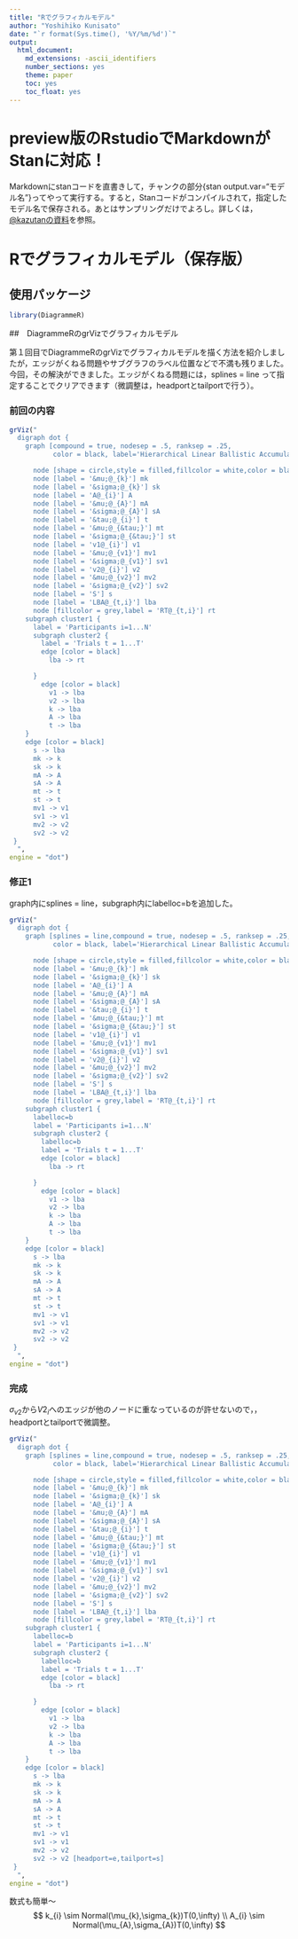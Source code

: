 ```yaml
---
title: "Rでグラフィカルモデル"
author: "Yoshihiko Kunisato"
date: "`r format(Sys.time(), '%Y/%m/%d')`"
output:
  html_document:
    md_extensions: -ascii_identifiers
    number_sections: yes
    theme: paper
    toc: yes
    toc_float: yes
---
```


# preview版のRstudioでMarkdownがStanに対応！

Markdownにstanコードを直書きして，チャンクの部分{stan output.var="モデル名"}ってやって実行する。すると，Stanコードがコンパイルされて，指定したモデル名で保存される。あとはサンプリングだけでよろし。詳しくは，[@kazutanの資料](http://qiita.com/kazutan/items/6cc162bc3c4b1b9062f2)を参照。

# Rでグラフィカルモデル（保存版）
## 使用パッケージ
```r
library(DiagrammeR)
```

##　DiagrammeRのgrVizでグラフィカルモデル

第１回目でDiagrammeRのgrVizでグラフィカルモデルを描く方法を紹介しましたが，エッジがくねる問題やサブグラフのラベル位置などで不満も残りました。今回，その解決ができました。エッジがくねる問題には，splines = line って指定することでクリアできます（微調整は，headportとtailportで行う）。

### 前回の内容
```r
grViz("
  digraph dot {
    graph [compound = true, nodesep = .5, ranksep = .25,
           color = black, label='Hierarchical Linear Ballistic Accumulator Model: model1']

      node [shape = circle,style = filled,fillcolor = white,color = black,label = 'k@_{i}'] k
      node [label = '&mu;@_{k}'] mk
      node [label = '&sigma;@_{k}'] sk
      node [label = 'A@_{i}'] A
      node [label = '&mu;@_{A}'] mA
      node [label = '&sigma;@_{A}'] sA
      node [label = '&tau;@_{i}'] t
      node [label = '&mu;@_{&tau;}'] mt
      node [label = '&sigma;@_{&tau;}'] st
      node [label = 'v1@_{i}'] v1
      node [label = '&mu;@_{v1}'] mv1
      node [label = '&sigma;@_{v1}'] sv1
      node [label = 'v2@_{i}'] v2
      node [label = '&mu;@_{v2}'] mv2
      node [label = '&sigma;@_{v2}'] sv2
      node [label = 'S'] s
      node [label = 'LBA@_{t,i}'] lba
      node [fillcolor = grey,label = 'RT@_{t,i}'] rt
    subgraph cluster1 {
      label = 'Participants i=1...N'
      subgraph cluster2 {
        label = 'Trials t = 1...T'
        edge [color = black]
          lba -> rt

      }
        edge [color = black]
          v1 -> lba
          v2 -> lba
          k -> lba
          A -> lba
          t -> lba
    }
    edge [color = black]
      s -> lba
      mk -> k
      sk -> k
      mA -> A
      sA -> A
      mt -> t
      st -> t
      mv1 -> v1
      sv1 -> v1
      mv2 -> v2
      sv2 -> v2
 }
  ",
engine = "dot")
```

### 修正1

graph内にsplines = line，subgraph内にlabelloc=bを追加した。

```r
grViz("
  digraph dot {
    graph [splines = line,compound = true, nodesep = .5, ranksep = .25,
           color = black, label='Hierarchical Linear Ballistic Accumulator Model: model1']

      node [shape = circle,style = filled,fillcolor = white,color = black,label = 'k@_{i}'] k
      node [label = '&mu;@_{k}'] mk
      node [label = '&sigma;@_{k}'] sk
      node [label = 'A@_{i}'] A
      node [label = '&mu;@_{A}'] mA
      node [label = '&sigma;@_{A}'] sA
      node [label = '&tau;@_{i}'] t
      node [label = '&mu;@_{&tau;}'] mt
      node [label = '&sigma;@_{&tau;}'] st
      node [label = 'v1@_{i}'] v1
      node [label = '&mu;@_{v1}'] mv1
      node [label = '&sigma;@_{v1}'] sv1
      node [label = 'v2@_{i}'] v2
      node [label = '&mu;@_{v2}'] mv2
      node [label = '&sigma;@_{v2}'] sv2
      node [label = 'S'] s
      node [label = 'LBA@_{t,i}'] lba
      node [fillcolor = grey,label = 'RT@_{t,i}'] rt
    subgraph cluster1 {
      labelloc=b
      label = 'Participants i=1...N'
      subgraph cluster2 {
        labelloc=b
        label = 'Trials t = 1...T'
        edge [color = black]
          lba -> rt

      }
        edge [color = black]
          v1 -> lba
          v2 -> lba
          k -> lba
          A -> lba
          t -> lba
    }
    edge [color = black]
      s -> lba
      mk -> k
      sk -> k
      mA -> A
      sA -> A
      mt -> t
      st -> t
      mv1 -> v1
      sv1 -> v1
      mv2 -> v2
      sv2 -> v2
 }
  ",
engine = "dot")
```

### 完成

$\sigma_{v2}$から$V2_{i}$へのエッジが他のノードに重なっているのが許せないので，，headportとtailportで微調整。

```r
grViz("
  digraph dot {
    graph [splines = line,compound = true, nodesep = .5, ranksep = .25,
           color = black, label='Hierarchical Linear Ballistic Accumulator Model: model1']

      node [shape = circle,style = filled,fillcolor = white,color = black,label = 'k@_{i}'] k
      node [label = '&mu;@_{k}'] mk
      node [label = '&sigma;@_{k}'] sk
      node [label = 'A@_{i}'] A
      node [label = '&mu;@_{A}'] mA
      node [label = '&sigma;@_{A}'] sA
      node [label = '&tau;@_{i}'] t
      node [label = '&mu;@_{&tau;}'] mt
      node [label = '&sigma;@_{&tau;}'] st
      node [label = 'v1@_{i}'] v1
      node [label = '&mu;@_{v1}'] mv1
      node [label = '&sigma;@_{v1}'] sv1
      node [label = 'v2@_{i}'] v2
      node [label = '&mu;@_{v2}'] mv2
      node [label = '&sigma;@_{v2}'] sv2
      node [label = 'S'] s
      node [label = 'LBA@_{t,i}'] lba
      node [fillcolor = grey,label = 'RT@_{t,i}'] rt
    subgraph cluster1 {
      labelloc=b
      label = 'Participants i=1...N'
      subgraph cluster2 {
        labelloc=b
        label = 'Trials t = 1...T'
        edge [color = black]
          lba -> rt

      }
        edge [color = black]
          v1 -> lba
          v2 -> lba
          k -> lba
          A -> lba
          t -> lba
    }
    edge [color = black]
      s -> lba
      mk -> k
      sk -> k
      mA -> A
      sA -> A
      mt -> t
      st -> t
      mv1 -> v1
      sv1 -> v1
      mv2 -> v2
      sv2 -> v2 [headport=e,tailport=s]
 }
  ",
engine = "dot")
```


数式も簡単〜
$$ 
k_{i} \sim Normal(\mu_{k},\sigma_{k})T(0,\infty) \\
A_{i} \sim Normal(\mu_{A},\sigma_{A})T(0,\infty)
$$
